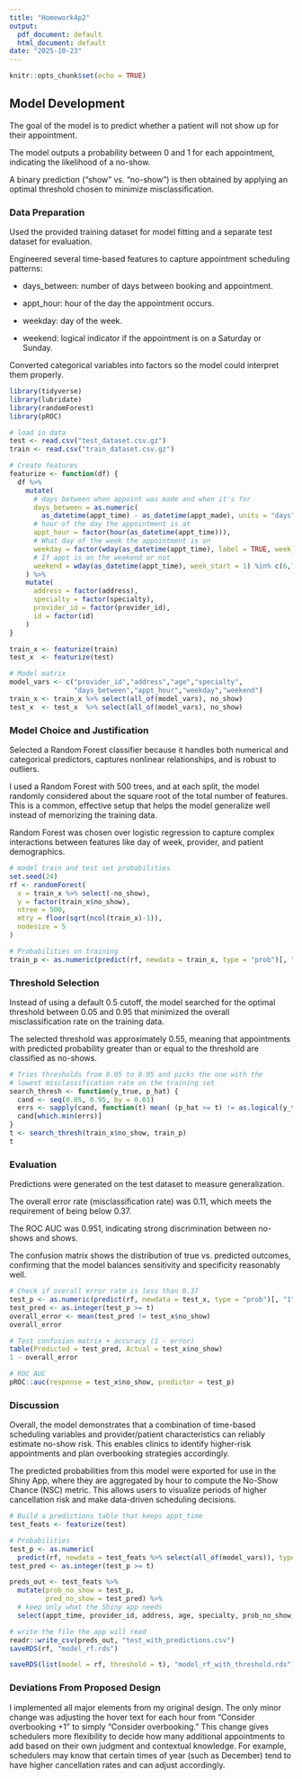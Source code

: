 ```yaml
---
title: "Homework4p2"
output:
  pdf_document: default
  html_document: default
date: "2025-10-23"
---
```


```r
knitr::opts_chunk$set(echo = TRUE)
```

## Model Development

The goal of the model is to predict whether a patient will not show up for their appointment.

The model outputs a probability between 0 and 1 for each appointment, indicating the likelihood of a no-show.

A binary prediction (“show” vs. “no-show”) is then obtained by applying an optimal threshold chosen to minimize misclassification.

### Data Preparation

Used the provided training dataset for model fitting and a separate test dataset for evaluation.

Engineered several time-based features to capture appointment scheduling patterns:

-   days_between: number of days between booking and appointment.

-   appt_hour: hour of the day the appointment occurs.

-   weekday: day of the week.

-   weekend: logical indicator if the appointment is on a Saturday or Sunday.

Converted categorical variables into factors so the model could interpret them properly.

```r
library(tidyverse)
library(lubridate)
library(randomForest)   
library(pROC)         

# load in data
test <- read.csv("test_dataset.csv.gz")
train <- read.csv("train_dataset.csv.gz")
```

```r
# Create features
featurize <- function(df) {
  df %>%
    mutate(
      # days between when appoint was made and when it's for
      days_between = as.numeric(
        as_datetime(appt_time) - as_datetime(appt_made), units = "days"),
      # hour of the day the appointment is at
      appt_hour = factor(hour(as_datetime(appt_time))),
      # What day of the week the appointment is on
      weekday = factor(wday(as_datetime(appt_time), label = TRUE, week_start = 1)),
      # If appt is on the weekend or not
      weekend = wday(as_datetime(appt_time), week_start = 1) %in% c(6,7)
    ) %>%
    mutate(
      address = factor(address),
      specialty = factor(specialty),
      provider_id = factor(provider_id),
      id = factor(id)
    )
}

train_x <- featurize(train)
test_x  <- featurize(test)

# Model matrix
model_vars <- c("provider_id","address","age","specialty",
                "days_between","appt_hour","weekday","weekend")
train_x <- train_x %>% select(all_of(model_vars), no_show)
test_x  <- test_x  %>% select(all_of(model_vars), no_show)

```

### Model Choice and Justification

Selected a Random Forest classifier because it handles both numerical and categorical predictors, captures nonlinear relationships, and is robust to outliers.

I used a Random Forest with 500 trees, and at each split, the model randomly considered about the square root of the total number of features. This is a common, effective setup that helps the model generalize well instead of memorizing the training data.

Random Forest was chosen over logistic regression to capture complex interactions between features like day of week, provider, and patient demographics.

```r
# model train and test set probabilities
set.seed(24)
rf <- randomForest(
  x = train_x %>% select(-no_show),
  y = factor(train_x$no_show),
  ntree = 500,
  mtry = floor(sqrt(ncol(train_x)-1)),
  nodesize = 5
)

# Probabilities on training
train_p <- as.numeric(predict(rf, newdata = train_x, type = "prob")[, "1"])

```

### Threshold Selection

Instead of using a default 0.5 cutoff, the model searched for the optimal threshold between 0.05 and 0.95 that minimized the overall misclassification rate on the training data.

The selected threshold was approximately 0.55, meaning that appointments with predicted probability greater than or equal to the threshold are classified as no-shows.

```r
# Tries thresholds from 0.05 to 0.95 and picks the one with the 
# lowest misclassification rate on the training set
search_thresh <- function(y_true, p_hat) {
  cand <- seq(0.05, 0.95, by = 0.01)
  errs <- sapply(cand, function(t) mean( (p_hat >= t) != as.logical(y_true) ))
  cand[which.min(errs)]
}
t <- search_thresh(train_x$no_show, train_p)
t

```

### Evaluation

Predictions were generated on the test dataset to measure generalization.

The overall error rate (misclassification rate) was 0.11, which meets the requirement of being below 0.37.

The ROC AUC was 0.951, indicating strong discrimination between no-shows and shows.

The confusion matrix shows the distribution of true vs. predicted outcomes, confirming that the model balances sensitivity and specificity reasonably well.

```r
# Check if overall error rate is less than 0.37
test_p <- as.numeric(predict(rf, newdata = test_x, type = "prob")[, "1"])
test_pred <- as.integer(test_p >= t)
overall_error <- mean(test_pred != test_x$no_show)
overall_error

```

```r
# Test confusion matrix + accuracy (1 - error)
table(Predicted = test_pred, Actual = test_x$no_show)
1 - overall_error

# ROC AUC
pROC::auc(response = test_x$no_show, predictor = test_p)

```

### Discussion

Overall, the model demonstrates that a combination of time-based scheduling variables and provider/patient characteristics can reliably estimate no-show risk. This enables clinics to identify higher-risk appointments and plan overbooking strategies accordingly.

The predicted probabilities from this model were exported for use in the Shiny App, where they are aggregated by hour to compute the No-Show Chance (NSC) metric. This allows users to visualize periods of higher cancellation risk and make data-driven scheduling decisions.

```r
# Build a predictions table that keeps appt_time
test_feats <- featurize(test)

# Probabilities
test_p <- as.numeric(
  predict(rf, newdata = test_feats %>% select(all_of(model_vars)), type = "prob")[, "1"])
test_pred <- as.integer(test_p >= t)

preds_out <- test_feats %>%
  mutate(prob_no_show = test_p,
         pred_no_show = test_pred) %>%
  # keep only what the Shiny app needs
  select(appt_time, provider_id, address, age, specialty, prob_no_show, pred_no_show)

# write the file the app will read
readr::write_csv(preds_out, "test_with_predictions.csv")
saveRDS(rf, "model_rf.rds")

saveRDS(list(model = rf, threshold = t), "model_rf_with_threshold.rds")


```

### Deviations From Proposed Design

I implemented all major elements from my original design. The only minor change was adjusting the hover text for each hour from “Consider overbooking +1” to simply “Consider overbooking.” This change gives schedulers more flexibility to decide how many additional appointments to add based on their own judgment and contextual knowledge. For example, schedulers may know that certain times of year (such as December) tend to have higher cancellation rates and can adjust accordingly.
